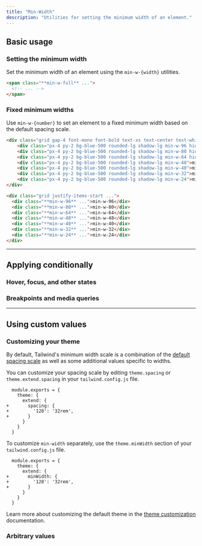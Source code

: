 ```yaml
---
title: "Min-Width"
description: "Utilities for setting the minimum width of an element."
---
```




## Basic usage

### Setting the minimum width

Set the minimum width of an element using the `min-w-{width}` utilities.

```html
<span class="**min-w-full** ...">
  <!-- ... -->
</span>
```

### Fixed minimum widths

Use `min-w-{number}` to set an element to a fixed minimum width based on the default spacing scale.

```html {{ example: { resizable: true }, }}
<div class="grid gap-4 font-mono font-bold text-xs text-center text-white justify-center justify-items-start align-start">
    <div class="px-4 py-2 bg-blue-500 rounded-lg shadow-lg min-w-96 hidden sm:block">min-w-96</div>
    <div class="px-4 py-2 bg-blue-500 rounded-lg shadow-lg min-w-80 hidden sm:block">min-w-80</div>
    <div class="px-4 py-2 bg-blue-500 rounded-lg shadow-lg min-w-64 hidden sm:block">min-w-64</div>
    <div class="px-4 py-2 bg-blue-500 rounded-lg shadow-lg min-w-48">min-w-48</div>
    <div class="px-4 py-2 bg-blue-500 rounded-lg shadow-lg min-w-40">min-w-40</div>
    <div class="px-4 py-2 bg-blue-500 rounded-lg shadow-lg min-w-32">min-w-32</div>
    <div class="px-4 py-2 bg-blue-500 rounded-lg shadow-lg min-w-24">min-w-24</div>
</div>
```

```html
<div class="grid justify-items-start ...">
  <div class="**min-w-96** ...">min-w-96</div>
  <div class="**min-w-80** ...">min-w-80</div>
  <div class="**min-w-64** ...">min-w-64</div>
  <div class="**min-w-48** ...">min-w-48</div>
  <div class="**min-w-40** ...">min-w-40</div>
  <div class="**min-w-32** ...">min-w-32</div>
  <div class="**min-w-24** ...">min-w-24</div>
</div>
```

---

## <Heading ignore>Applying conditionally</Heading>

### <Heading ignore>Hover, focus, and other states</Heading>

<HoverFocusAndOtherStates defaultClass="w-24 min-w-full" featuredClass="min-w-0" />

### <Heading ignore>Breakpoints and media queries</Heading>

<BreakpointsAndMediaQueries defaultClass="w-24 min-w-full" featuredClass="min-w-0" />

---

## Using custom values

### Customizing your theme
By default, Tailwind's minimum width scale is a combination of the [default spacing scale](/docs/customizing-spacing#default-spacing-scale) as well as some additional values specific to widths.

You can customize your spacing scale by editing `theme.spacing` or `theme.extend.spacing` in your `tailwind.config.js` file.

```diff-js {{ filename: 'tailwind.config.js' }}
  module.exports = {
    theme: {
      extend: {
+       spacing: {
+         '128': '32rem',
+       }
      }
    }
  }
```

To customize `min-width` separately, use the `theme.minWidth` section of your `tailwind.config.js` file.

```diff-js {{ filename: 'tailwind.config.js' }}
  module.exports = {
    theme: {
      extend: {
+       minWidth: {
+         '128': '32rem',
+       }
      }
    }
  }
```

Learn more about customizing the default theme in the [theme customization](/docs/theme#customizing-the-default-theme) documentation.

### Arbitrary values

<ArbitraryValues property="min-width" featuredClass="min-w-[220px]" />
